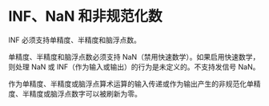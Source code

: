 # INF、NaN 和非规范化数

<OrigninalPDF title="7.1 INF, NaN, and Denormalized Numbers" />

INF 必须支持单精度、半精度和脑浮点数。

单精度、半精度和脑浮点数必须支持 NaN（禁用快速数学）。如果启用快速数学，则处理 NaN 或 INF（作为输入或输出）的行为是未定义的。不支持发信号 NaN。

作为单精度、半精度或脑浮点算术运算的输入传递或作为输出产生的非规范化单精度、半精度或脑浮点数字可以被刷新为零。
